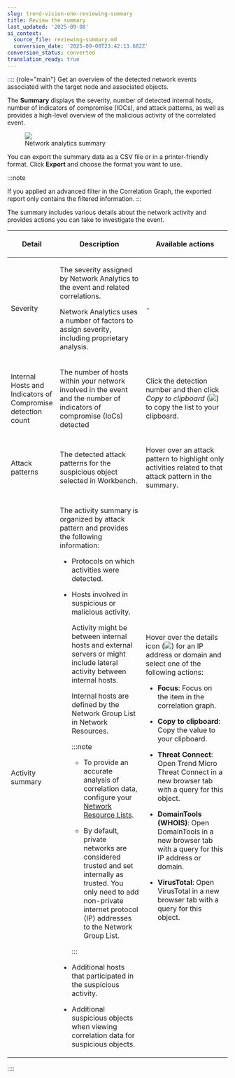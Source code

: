 ```yaml
---
slug: trend-vision-one-reviewing-summary
title: Review the summary
last_updated: '2025-09-08'
ai_context:
  source_file: reviewing-summary.md
  conversion_date: '2025-09-08T23:42:13.682Z'
conversion_status: converted
translation_ready: true
---
```


:::: {role="main"}
Get an overview of the detected network events associated with the target node and associated objects.

The **Summary** displays the severity, number of detected internal hosts, number of indicators of compromise (IOCs), and attack patterns, as well as provides a high-level overview of the malicious activity of the correlated event.

<figure>
<img src="./images/SummaryBlurred=603c5501-f165-4ed2-b47a-31e726d31182.webp" />
<figcaption>Network analytics summary</figcaption>
</figure>

You can export the summary data as a CSV file or in a printer-friendly format. Click **Export** and choose the format you want to use.

:::note

If you applied an advanced filter in the Correlation Graph, the exported report only contains the filtered information.
:::

The summary includes various details about the network activity and provides actions you can take to investigate the event.

<table>
<colgroup>
<col style="width: 20%" />
<col style="width: 40%" />
<col style="width: 40%" />
</colgroup>
<thead>
<tr>
<th><p>Detail</p></th>
<th><p>Description</p></th>
<th><p>Available actions</p></th>
</tr>
</thead>
<tbody>
<tr>
<td><p>Severity</p></td>
<td><p>The severity assigned by Network Analytics to the event and related correlations.</p>
<p>Network Analytics uses a number of factors to assign severity, including proprietary analysis.</p></td>
<td><p>-</p></td>
</tr>
<tr>
<td><p>Internal Hosts and Indicators of Compromise detection count</p></td>
<td><p>The number of hosts within your network involved in the event and the number of indicators of compromise (IoCs) detected</p></td>
<td><p>Click the detection number and then click <em>Copy to clipboard</em> (<img src="./images/dddna_summary_detection_copy=GUID-4DE35BE5-57A5-4919-BF9C-5EC95F9CA8FD=1=en-us=Low.webp" />) to copy the list to your clipboard.</p></td>
</tr>
<tr>
<td><p>Attack patterns</p></td>
<td><p>The detected attack patterns for the suspicious object selected in Workbench.</p></td>
<td><p>Hover over an attack pattern to highlight only activities related to that attack pattern in the summary.</p></td>
</tr>
<tr>
<td><p>Activity summary</p></td>
<td><p>The activity summary is organized by attack pattern and provides the following information:</p>
<ul>
<li><p>Protocols on which activities were detected.</p></li>
<li><p>Hosts involved in suspicious or malicious activity.</p>
<p>Activity might be between internal hosts and external servers or might include lateral activity between internal hosts.</p>
<p>Internal hosts are defined by the Network Group List in Network Resources.</p>


:::note

<ul>
<li><p>To provide an accurate analysis of correlation data, configure your <a href="trend-vision-one-network-resource-lists">Network Resource Lists</a>.</p></li>
<li><p>By default, private networks are considered trusted and set internally as trusted. You only need to add non-private internet protocol (IP) addresses to the Network Group List.</p></li>
</ul>


:::

</li>
<li><p>Additional hosts that participated in the suspicious activity.</p></li>
<li><p>Additional suspicious objects when viewing correlation data for suspicious objects.</p></li>
</ul></td>
<td><p>Hover over the details icon (<img src="./images/dddna_summary_ip_domain_button=GUID-45B7939C-DDB8-447B-8DEF-9F6055E5B75A=1=en-us=Low.webp" />) for an IP address or domain and select one of the following actions:</p>
<ul>
<li><p><strong>Focus</strong>: Focus on the item in the correlation graph.</p></li>
<li><p><strong>Copy to clipboard</strong>: Copy the value to your clipboard.</p></li>
<li><p><strong>Threat Connect</strong>: Open Trend Micro Threat Connect in a new browser tab with a query for this object.</p></li>
<li><p><strong>DomainTools (WHOIS)</strong>: Open DomainTools in a new browser tab with a query for this IP address or domain.</p></li>
<li><p><strong>VirusTotal</strong>: Open VirusTotal in a new browser tab with a query for this object.</p></li>
</ul></td>
</tr>
</tbody>
</table>
::::
